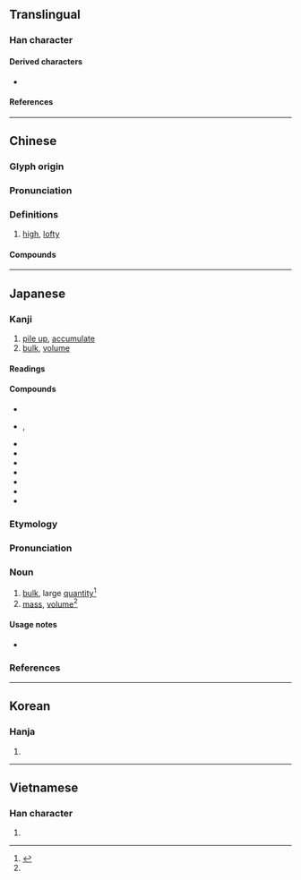 {{also|崧}}
{{character info}}
==Translingual==

===Han character===
{{Han char|rn=46|rad=山|as=10|sn=13|four=22227|canj=UYRB|ids=⿱山高}}

====Derived characters====
* {{l|mul|[[𡀢]], [[𢣆]], [[𫶜]]}}

====References====
{{Han ref|kx=0317.270|dkj=08348|dj=0617.420|hdz=10791.180|uh=5D69}}

----

==Chinese==
{{zh-forms}}

===Glyph origin===
{{Han etym}}
{{rfe|zh|Possibly derived from [[崧]]}}

===Pronunciation===
{{zh-pron
|m=sōng
|c=sung1
|h=pfs=
|md=
|mn=
|w=
|mc=y
|oc=y
|cat=a,n
}}

===Definitions===
{{zh-hanzi}}

# [[high]], [[lofty]]

====Compounds====
{{zh-der|嚴嵩|嵩厚|嵩呼|嵩壽|嵩少|嵩山|嵩山三闕|嵩峻|嵩嶽降神|嵩祝|嵩箕|打嚴嵩|嵩垛}}

----

==Japanese==

===Kanji===
{{ja-kanji|grade=|rs=山10}}

# [[pile up]], [[accumulate]]
# [[bulk]], [[volume]]

====Readings====
{{ja-readings
|goon=すう
|kanon=しゅう
|kun=かさ-, かさ-む, たか-い, たけ-
|nanori=たかし, たかぶ
}}

====Compounds====
* {{ja-r|嵩上げ|かさあげ}}
* {{ja-r|嵩高|かさだか}}, {{ja-r|嵩高|すうこう}}
* {{ja-r|嵩張る|かさばる}}
* {{ja-r|嵩呼|すうこ}}
* {{ja-r|年嵩|としかさ}}
* {{ja-r|荷嵩み|にがさみ}}
* {{ja-r|値嵩|ねがさ}}
* {{ja-r|値嵩株|ねがさかぶ}}
* {{ja-r|水嵩|みずかさ}}

===Etymology===
{{wp|lang=ja}}
{{ja-kanjitab|かさ|yomi=k}}
{{rfe|ja}}

===Pronunciation===
{{ja-pron|かさ|acc=2|acc_ref=ZAJ}}

===Noun===
{{ja-noun|かさ}}

# [[bulk]], large [[quantity]]<ref name="TG">{{R:Taishukan's_Genius}}</ref>
# [[mass]], [[volume]]<ref name="TG"/>
#: {{ja-usex|[[茹でる]]と'''かさ'''が[[減る|減り]]ます。|ゆでる と '''かさ''' が へります。|It decreases in '''volume''' when boiled.}}

====Usage notes====
* {{ja-uk}}

===References===
<references/>

----

==Korean==

===Hanja===
{{ko-hanja|숭}}

# {{rfdef|ko|sort=山10}}

----

==Vietnamese==

===Han character===
{{vi-readings|rs=山10|reading=tung}}

# {{rfdef|vi|sort=山10}}